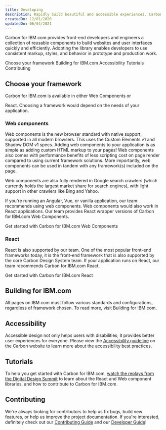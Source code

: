 ```yaml
---
title: Developing
description: Rapidly build beautiful and accessible experiences. Carbon for IBM.com contains all the resources you need to get started.
createdOn: 12/01/2020
updatedOn: 06/04/2021
---
```



<PageDescription>

Carbon for IBM.com provides front-end developers and engineers a collection of reusable components to build websites and
user interfaces quickly and efficiently. Adopting the library enables developers to use consistent markup, styles, and
behavior in prototype and production work.

</PageDescription>

<AnchorLinks>
<AnchorLink>Choose your framework</AnchorLink>
<AnchorLink>Building for IBM.com</AnchorLink>
<AnchorLink>Accessibility</AnchorLink>
<AnchorLink>Tutorials</AnchorLink>
<AnchorLink>Contributing</AnchorLink>
</AnchorLinks>

## Choose your framework

Carbon for IBM.com is available in either <Link to="/developing/frameworks/web-components">Web Components</Link> or 
<Link to="/developing/frameworks/react">React</Link>. Choosing a framework would depend on the needs of 
your application. 

### Web components

Web components is the new browser standard with native support, supported in all modern browsers. This uses the Custom 
Elements v1 and Shadow DOM v1 specs. Adding web components to your application is as simple as adding custom HTML markup 
to your pages! Web components also comes with performance benefits of less scripting cost on page render compared to 
using current framework solutions. More importantly, web components can be used in tandem with any framework(s) included
on the page. 

Web components are also fully rendered in Google search crawlers (which currently holds the largest market share for 
search engines), with light support in other crawlers like Bing and Yahoo. 

If you're running an Angular, Vue, or vanilla application, our team recommends using web components. Web components 
would also work in React applications. Our team provides <Link to="/developing/frameworks/web-components#react-wrapper">React wrapper</Link> 
versions of Carbon for IBM.com Web Components. 

<p>
<Link to="/developing/frameworks/web-components">Get started with Carbon for IBM.com Web Components</Link>
</p>

### React 

React is also supported by our team. One of the most popular front-end frameworks today, it is the front-end framework 
that is also supported by the core Carbon Design System team. If your application runs on React, our team recommends 
Carbon for IBM.com React. 

<p>
<Link to="/developing/frameworks/react">Get started with Carbon for IBM.com React</Link>
</p>  

## Building for IBM.com

All pages on IBM.com must follow various standards and configurations, regardless of framework chosen. To read more,
visit <Link to="/developing/building-for-ibm-dotcom">Building for IBM.com</Link>.

## Accessibility

Accessible design not only helps users with disabilities; it provides better user experiences for everyone. 
Please view the <a href="https://www.carbondesignsystem.com/guidelines/accessibility/overview" target="_blank">Accessibility guideline</a> 
on the Carbon website to learn more about the accessibility best practices.

## Tutorials

To help you get started with Carbon for IBM.com, [watch the replays from the Digital Design Summit](https://ec.yourlearning.ibm.com/w3/series/10148614?layout=grid) 
to learn about the React and Web component libraries, and how to contribute to Carbon for IBM.com.

## Contributing

We're always looking for contributors to help us fix bugs, build new features, or help us improve the project
documentation. If you're interested, definitely check out our
[Contributing Guide](https://github.com/carbon-design-system/carbon-for-ibm-dotcom/blob/master/.github/CONTRIBUTING.md) and
our [Developer Guide](https://github.com/carbon-design-system/carbon-for-ibm-dotcom/blob/master/docs/developing.md)!
